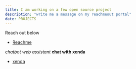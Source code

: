 ```yaml
---
title: I am working on a few open source project
description: "write me a message on my reachmeout portal"
date: PROJECTS 
---
```


 Reach out below
 - [Reachme](https://reachmee.netlify.app/)

_chatbot web assistant_ **chat with xenda**
- [xenda](https://q2jtz30oehk.typeform.com/c/pDcfTsnt)
